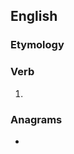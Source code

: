 ==English==

===Etymology===
{{suffix|en|snarl|eth}}

===Verb===
{{head|en|verb form}}

# {{en-archaic third-person singular of|snarl}}

===Anagrams===
* {{anagrams|en|a=aehlnrst|Lenharts|enthrals}}